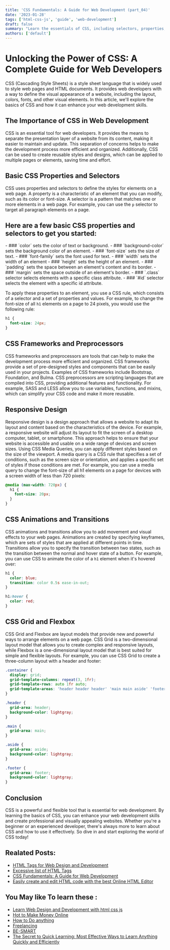 ```yaml
---
title: 'CSS Fundamentals: A Guide for Web Development (part_04)'
date: '2023-01-28'
tags: ['html-css-js', 'guide', 'web-development']
draft: false
summary: "Learn the essentials of CSS, including selectors, properties, box model, typography, responsive design, and more. Boost your web design skills with this comprehensive guide."
authors: ['default']
---
```




# Unlocking the Power of CSS: A Complete Guide for Web Developers
CSS (Cascading Style Sheets) is a style sheet language that is widely used to style web pages and HTML documents. It provides web developers with a way to define the visual appearance of a website, including the layout, colors, fonts, and other visual elements. In this article, we'll explore the basics of CSS and how it can enhance your web development skills.
<TOCInline toc={props.toc} asDisclosure fromHeading={1} toHeading={2} />
<br />

## The Importance of CSS in Web Development
CSS is an essential tool for web developers. It provides the means to separate the presentation layer of a website from its content, making it easier to maintain and update. This separation of concerns helps to make the development process more efficient and organized. Additionally, CSS can be used to create reusable styles and designs, which can be applied to multiple pages or elements, saving time and effort.
## Basic CSS Properties and Selectors
CSS uses properties and selectors to define the styles for elements on a web page. A property is a characteristic of an element that you can modify, such as its color or font-size. A selector is a pattern that matches one or more elements in a web page. For example, you can use the `p` selector to target all paragraph elements on a page.
## Here are a few basic CSS properties and selectors to get you started:
<TOCInline toc={props.toc} asDisclosure fromHeading={3} toHeading={3} />
- ### `color` 
  sets the color of text or background.
- ### `background-color`
  sets the background color of an element.
- ### `font-size` 
  sets the size of text. 
- ### `font-family` 
  sets the font used for text. 
- ### `width` 
  sets the width of an element
- ### `height` 
  sets the height of an element. 
- ### `padding` 
  sets the space between an element's content and its border.
- ### `margin` 
  sets the space outside of an element's border. 
- ### `.class` selector
   selects elements with a specific class attribute. 
- ### `#id` selector
   selects the element with a specific id attribute.

To apply these properties to an element, you use a CSS rule, which consists of a selector and a set of properties and values. For example, to change the font-size of all `h1` elements on a page to 24 pixels, you would use the following rule:

```css
h1 {
  font-size: 24px;
}
```

## CSS Frameworks and Preprocessors
CSS frameworks and preprocessors are tools that can help to make the development process more efficient and organized. CSS frameworks provide a set of pre-designed styles and components that can be easily used in your projects. Examples of CSS frameworks include Bootstrap, Foundation, and Bulma.
CSS preprocessors are scripting languages that are compiled into CSS, providing additional features and functionality. For example, SASS and LESS allow you to use variables, functions, and mixins, which can simplify your CSS code and make it more reusable.
## Responsive Design
Responsive design is a design approach that allows a website to adapt its layout and content based on the characteristics of the device. For example, a responsive website will adjust its layout to fit the screen of a desktop computer, tablet, or smartphone. This approach helps to ensure that your website is accessible and usable on a wide range of devices and screen sizes.
Using CSS Media Queries, you can apply different styles based on the size of the viewport. A media query is a CSS rule that specifies a set of conditions, such as the screen size or orientation, and applies a specific set of styles if those conditions are met. For example, you can use a media query to change the font-size of all h1 elements on a page for devices with a screen width of less than 720 pixels:
```css
@media (max-width: 720px) {
  h1 {
    font-size: 20px;
  }
}
```

## CSS Animations and Transitions
CSS animations and transitions allow you to add movement and visual effects to your web pages. Animations are created by specifying keyframes, which are sets of styles that are applied at different points in time. Transitions allow you to specify the transition between two states, such as the transition between the normal and hover state of a button.
For example, you can use CSS to animate the color of a `h1` element when it's hovered over:
```css
h1 {
  color: blue;
  transition: color 0.5s ease-in-out;
}

h1:hover {
  color: red;
}
```

## CSS Grid and Flexbox
CSS Grid and Flexbox are layout models that provide new and powerful ways to arrange elements on a web page. CSS Grid is a two-dimensional layout model that allows you to create complex and responsive layouts, while Flexbox is a one-dimensional layout model that is best suited for simple and flexible layouts.
For example, you can use CSS Grid to create a three-column layout with a header and footer:
```css
.container {
  display: grid;
  grid-template-columns: repeat(3, 1fr);
  grid-template-rows: auto 1fr auto;
  grid-template-areas: 'header header header' 'main main aside' 'footer footer footer';
}

.header {
  grid-area: header;
  background-color: lightgray;
}

.main {
  grid-area: main;
}

.aside {
  grid-area: aside;
  background-color: lightgray;
}

.footer {
  grid-area: footer;
  background-color: lightgray;
}
```

## Conclusion
CSS is a powerful and flexible tool that is essential for web development. By learning the basics of CSS, you can enhance your web development skills and create professional and visually appealing websites. Whether you're a beginner or an experienced developer, there's always more to learn about CSS and how to use it effectively. So dive in and start exploring the world of CSS today!

## Realated Posts: 
  - [HTML Tags for Web Design and Development](https://learnhowto.vercel.app/blog/all-about-html-tags)
  - [Excessive list of HTML Tags](https://learnhowto.vercel.app/blog/excessive-list-of-html-tags)
  - [CSS Fundamentals: A Guide for Web Development](https://learnhowto.vercel.app/blog/css-essentials-a-comprehensive-guide-to-web-design-and-development)
  - [Easily create and edit HTML code with the best Online HTML Editor](https://learnhowto.vercel.app/blog/online-html-editor)
  
## You May like To learn these : 
  - [Learn Web Design and Development with html css js](https://learnhowto.vercel.app/tags/html-css-js)
  - [Hot to Make Money Online](https://learnhowto.vercel.app/tags/online-money-making)
  - [How to Do anything](https://learnhowto.vercel.app/tags/how-to)
  - [Freelancing](https://learnhowto.vercel.app/tags/freelancing)
  - [BE-SMART](https://learnhowto.vercel.app/tags/be-smart)
  - [The Secret to Quick Learning: Most Effective Ways to Learn Anything Quickly and Efficiently](https://learnhowto.vercel.app/blog/best-effective-way-learn-anything-quickly-easily)